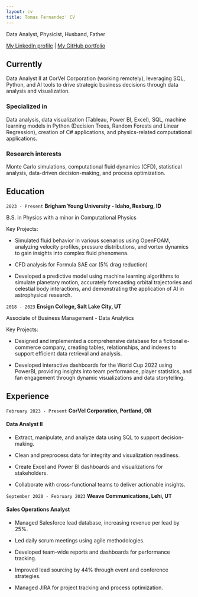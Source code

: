 ```yaml
---
layout: cv
title: Tomas Fernandez' CV
---
```


Data Analyst, Physicist, Husband, Father

<div id="webaddress">
<a href="https://www.linkedin.com/in/tomas-fernandez/">My LinkedIn profile</a>
| <a href="https://github.com/tomasfedz/tomasfedz.github.io">My GitHub portfolio</a>
</div>


## Currently

Data Analyst II at CorVel Corporation (working remotely), leveraging SQL, Python, and AI tools to drive strategic business decisions through data analysis and visualization.

### Specialized in

Data analysis, data visualization (Tableau, Power BI, Excel), SQL, machine learning models in Python (Decision Trees, Random Forests and Linear Regression), creation of C# applications, and physics-related computational applications.


### Research interests

Monte Carlo simulations, computational fluid dynamics (CFD), statistical analysis, data-driven decision-making, and process optimization.


## Education

`2023 - Present`
__Brigham Young University - Idaho, Rexburg, ID__

B.S. in Physics with a minor in Computational Physics

Key Projects: 

- Simulated fluid behavior in various scenarios using OpenFOAM, analyzing velocity profiles, pressure distributions, and vortex dynamics to gain insights into complex fluid phenomena. 

- CFD analysis for Formula SAE car (5% drag reduction)

- Developed a predictive model using machine learning algorithms to simulate planetary motion, accurately forecasting orbital trajectories and celestial body interactions, and demonstrating the application of AI in astrophysical research.




`2018 - 2023`
__Ensign College, Salt Lake City, UT__

Associate of Business Management - Data Analytics

Key Projects: 

- Designed and implemented a comprehensive database for a fictional e-commerce company, creating tables, relationships, and indexes to support efficient data retrieval and analysis.

- Developed interactive dashboards for the World Cup 2022 using PowerBI, providing insights into team performance, player statistics, and fan engagement through dynamic visualizations and data storytelling.

## Experience

`February 2023 - Present`
__CorVel Corporation, Portland, OR__

#### Data Analyst II
- Extract, manipulate, and analyze data using SQL to support decision-making.

- Clean and preprocess data for integrity and visualization readiness.

- Create Excel and Power BI dashboards and visualizations for stakeholders.

- Collaborate with cross-functional teams to deliver actionable insights.

`September 2020 - February 2023`
__Weave Communications, Lehi, UT__

#### Sales Operations Analyst
- Managed Salesforce lead database, increasing revenue per lead by 25%.

- Led daily scrum meetings using agile methodologies.

- Developed team-wide reports and dashboards for performance tracking.

- Improved lead sourcing by 44% through event and conference strategies.

- Managed JIRA for project tracking and process optimization.


<!-- ### Footer

Last updated: April 2025 -->